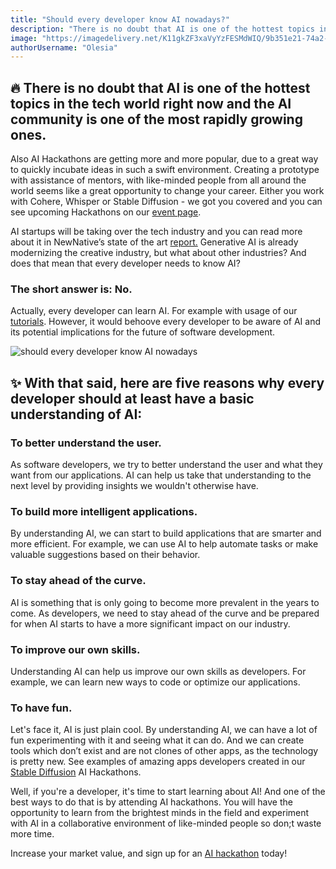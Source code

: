 ```yaml
---
title: "Should every developer know AI nowadays?"
description: "There is no doubt that AI is one of the hottest topics in the tech world and the AI community is one of the most rapidly growing ones. Also, AI Hackathons are getting more popular, due to a great way to quickly incubate ideas in such a swift environment."
image: "https://imagedelivery.net/K11gkZF3xaVyYzFESMdWIQ/9b351e21-74a2-4fd5-5961-c0cca742e000/full"
authorUsername: "Olesia"
---
```


## 🔥 There is no doubt that AI is one of the hottest topics in the tech world right now and the AI community is one of the most rapidly growing ones. 

Also AI Hackathons are getting more and more popular, due to a great way to quickly incubate ideas in such a swift environment. Creating a prototype with assistance of mentors, with like-minded people from all around the world seems like a great opportunity to change your career. Either you work with Cohere, Whisper or Stable Diffusion - we got you covered and you can see upcoming Hackathons on our [event page](https://lablab.ai/event). 

AI startups will be taking over the tech industry and you can read more about it in NewNative’s state of the art [report.](https://newnative.ai/news/the-ai-economy-and-future-of-ai-natives) Generative AI is already modernizing the creative industry, but what about other industries? And does that mean that every developer needs to know AI?

### The short answer is: No.

Actually, every developer can learn AI. For example with usage of our[ tutorials](https://lablab.ai/t). However, it would behoove every developer to be aware of AI and its potential implications for the future of software development. 

![should every developer know AI nowadays](https://imagedelivery.net/K11gkZF3xaVyYzFESMdWIQ/c58c8857-8f2e-4b46-3010-4a74748c4a00/full)

## ✨ With that said, here are five reasons why every developer should at least have a basic understanding of AI: 

### To better understand the user.
As software developers, we try to better understand the user and what they want from our applications. AI can help us take that understanding to the next level by providing insights we wouldn't otherwise have.

### To build more intelligent applications. 
By understanding AI, we can start to build applications that are smarter and more efficient. For example, we can use AI to help automate tasks or make valuable suggestions based on their behavior. 

### To stay ahead of the curve. 
AI is something that is only going to become more prevalent in the years to come. As developers, we need to stay ahead of the curve and be prepared for when AI starts to have a more significant impact on our industry. 

### To improve our own skills.
Understanding AI can help us improve our own skills as developers. For example, we can learn new ways to code or optimize our applications. 

### To have fun.
Let's face it, AI is just plain cool. By understanding AI, we can have a lot of fun experimenting with it and seeing what it can do. And we can create tools which don’t exist and are not clones of other apps, as the technology is pretty new. See examples of amazing apps developers created in our [Stable Diffusion](https://lablab.ai/blog/stable-diffusion-hackathon-winner-announcement) AI Hackathons. 

Well, if you're a developer, it's time to start learning about AI! And one of the best ways to do that is by attending AI hackathons. You will have the opportunity to learn from the brightest minds in the field and experiment with AI in a collaborative environment of like-minded people so don;t waste more time.

Increase your market value, and sign up for an [AI hackathon](https://lablab.ai/event) today!
